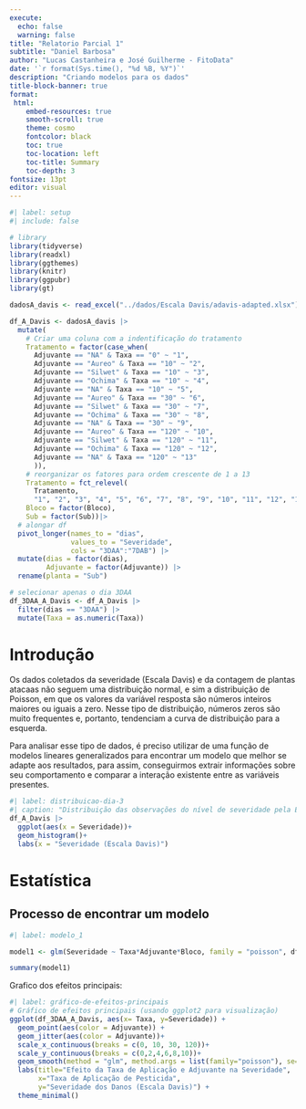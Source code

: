 ```yaml
---
execute: 
  echo: false
  warning: false
title: "Relatorio Parcial 1"
subtitle: "Daniel Barbosa"
author: "Lucas Castanheira e José Guilherme - FitoData"
date: '`r format(Sys.time(), "%d %B, %Y")`'
description: "Criando modelos para os dados"
title-block-banner: true
format:
 html: 
    embed-resources: true
    smooth-scroll: true
    theme: cosmo
    fontcolor: black
    toc: true
    toc-location: left
    toc-title: Summary
    toc-depth: 3
fontsize: 13pt
editor: visual
---
```


```r
#| label: setup
#| include: false

# library
library(tidyverse)
library(readxl)
library(ggthemes)
library(knitr)
library(ggpubr)
library(gt)

dadosA_davis <- read_excel("../dados/Escala Davis/adavis-adapted.xlsx")

df_A_Davis <- dadosA_davis |> 
  mutate(
    # Criar uma coluna com a indentificação do tratamento
    Tratamento = factor(case_when(
      Adjuvante == "NA" & Taxa == "0" ~ "1",
      Adjuvante == "Aureo" & Taxa == "10" ~ "2",
      Adjuvante == "Silwet" & Taxa == "10" ~ "3",
      Adjuvante == "Ochima" & Taxa == "10" ~ "4",
      Adjuvante == "NA" & Taxa == "10" ~ "5",
      Adjuvante == "Aureo" & Taxa == "30" ~ "6",
      Adjuvante == "Silwet" & Taxa == "30" ~ "7",
      Adjuvante == "Ochima" & Taxa == "30" ~ "8",
      Adjuvante == "NA" & Taxa == "30" ~ "9",
      Adjuvante == "Aureo" & Taxa == "120" ~ "10",
      Adjuvante == "Silwet" & Taxa == "120" ~ "11",
      Adjuvante == "Ochima" & Taxa == "120" ~ "12",
      Adjuvante == "NA" & Taxa == "120" ~ "13"
      )),
    # reorganizar os fatores para ordem crescente de 1 a 13
    Tratamento = fct_relevel(
      Tratamento,
      "1", "2", "3", "4", "5", "6", "7", "8", "9", "10", "11", "12", "13"),
    Bloco = factor(Bloco),
    Sub = factor(Sub))|> 
  # alongar df
  pivot_longer(names_to = "dias",
               values_to = "Severidade",
               cols = "3DAA":"7DAB") |> 
  mutate(dias = factor(dias),
         Adjuvante = factor(Adjuvante)) |> 
  rename(planta = "Sub")

# selecionar apenas o dia 3DAA
df_3DAA_A_Davis <- df_A_Davis |> 
  filter(dias == "3DAA") |> 
  mutate(Taxa = as.numeric(Taxa))
```

# Introdução

Os dados coletados da severidade (Escala Davis) e da contagem de plantas atacaas não seguem uma distribuição normal, e sim a distribuição de Poisson, em que os valores da variável resposta são números inteiros maiores ou iguais a zero. Nesse tipo de distribuição, números zeros são muito frequentes e, portanto, tendenciam a curva de distribuição para a esquerda.

Para analisar esse tipo de dados, é preciso utilizar de uma função de modelos lineares generalizados para encontrar um modelo que melhor se adapte aos resultados, para assim, conseguirmos extrair informações sobre seu comportamento e comparar a interação existente entre as variáveis presentes.

```r
#| label: distribuicao-dia-3
#| caption: "Distribuição das observações do nível de severidade pela Escala Davis."
df_A_Davis |> 
  ggplot(aes(x = Severidade))+
  geom_histogram()+
  labs(x = "Severidade (Escala Davis)")
```

# Estatística

## Processo de encontrar um modelo

```r
#| label: modelo_1

model1 <- glm(Severidade ~ Taxa*Adjuvante*Bloco, family = "poisson", df_3DAA_A_Davis)

summary(model1)
```

Grafico dos efeitos principais:

```r
#| label: gráfico-de-efeitos-principais
# Gráfico de efeitos principais (usando ggplot2 para visualização)
ggplot(df_3DAA_A_Davis, aes(x= Taxa, y=Severidade)) +
  geom_point(aes(color = Adjuvante)) +
  geom_jitter(aes(color = Adjuvante))+
  scale_x_continuous(breaks = c(0, 10, 30, 120))+
  scale_y_continuous(breaks = c(0,2,4,6,8,10))+
  geom_smooth(method = "glm", method.args = list(family="poisson"), se=FALSE) +
  labs(title="Efeito da Taxa de Aplicação e Adjuvante na Severidade",
       x="Taxa de Aplicação de Pesticida",
       y="Severidade dos Danos (Escala Davis)") +
  theme_minimal()
```
